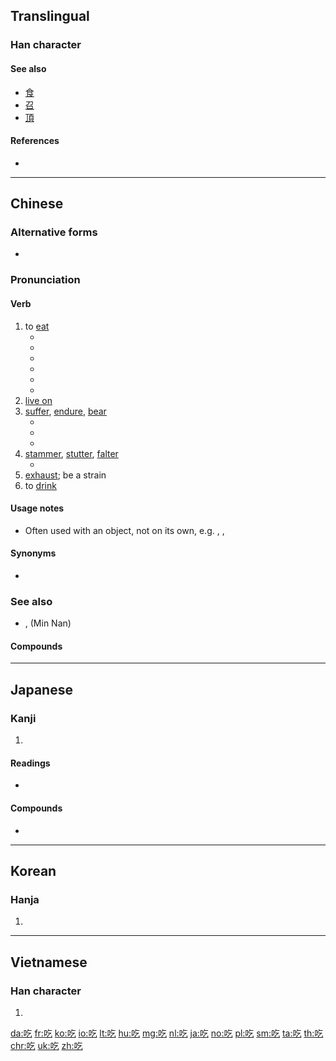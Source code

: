 {{also|喫}}
==Translingual==

===Han character===
{{Han char|rn=30|rad=口|as=03|sn=6|four=68017|canj=RON|ids=⿰口乞}}

====See also====
* [[食]]
* [[召]]
* [[頂]]

====References====
* {{Han ref|kx=0174.170|dkj=03280|dj=0387.100|hdz=10579.050|uh=5403|ud=21507|bh=A659|bd=42585}}

----

==Chinese==
{{zh-forms}}
{{stroke order}}

===Alternative forms===
* {{zh-l|喫}}

===Pronunciation===
{{zh-pron
|m=chī
|c=hek3
|w=4qiq
|mc=y
|ma=y
|cat=v,a
}}

====Verb====
{{zh-verb}}

# to [[eat]]
#* {{zh-usex|耶和華 說，誰 告訴 你 赤身露體 呢？莫非 你 吃 了 我 吩咐 你 不可 吃 的 那 樹 上 的 果子{zi} 嗎？|And he (Yehova) said, Who told thee that thou wast naked? Hast thou eaten of the tree, whereof I commanded thee that thou shouldest not eat?}}
#* {{zh-usex|他 很 喜歡 吃飯。|He loves to '''eat'''.}}
#* {{zh-usex|你 吃飯 了 嗎？|Have you eaten? (also a greeting)}}
#* {{zh-usex|你 吃 過 飯 嗎？|Have you eaten? (also a greeting)}}
#* {{zh-usex|你 吃飯 了 沒有？|Have you eaten? (also a greeting)}}
#* {{zh-usex|儂 飯 吃 過 了 𠲎？|Have you eaten? (also a greeting)|SH}}
# [[live on]]
# [[suffer]], [[endure]], [[bear]]
#* {{zh-l|吃苦|to endure hardship}}
#* {{zh-l|吃虧|to suffer losses, to be at a disadvantage}}
#* {{zh-usex|他 胸口 '''吃''' 了 一 槍。|He '''took''' a bullet in the chest.}}
# [[stammer]], [[stutter]], [[falter]]
#* {{zh-l|口吃|to stammer, to stutter}}
# [[exhaust]]; be a strain
# to [[drink]]

====Usage notes====
* Often used with an object, not on its own, e.g. {{zh-l|吃飯}}, {{zh-l|吃菜}}, {{zh-l|吃東西}}

====Synonyms====
* {{zh-l|食}} {{qualifier|literary, dialectal, Cantonese}}

===See also===
* {{zh-l|唅}}, {{zh-l|含}} (Min Nan)

====Compounds====
{{der3
|{{zh-l|吃白飯}}
|{{zh-l|吃白眼}}
|{{zh-l|吃敗仗}}
|{{zh-l|吃飽}}
|{{zh-l|吃飽了撐的}}
|{{zh-l|吃閉門羹}}
|{{zh-l|吃不到}}
|{{zh-l|吃不得}}
|{{zh-l|吃不動}}
|{{zh-l|吃不慣}}
|{{zh-l|吃不好}}
|{{zh-l|吃不開}}
|{{zh-l|吃不來}}
|{{zh-l|吃不了，兜著走}}
|{{zh-l|吃不了}}
|{{zh-l|吃不起}}
|{{zh-l|吃不上}}
|{{zh-l|吃不透}}
|{{zh-l|吃不下}}
|{{zh-l|吃不消|tr=chībuxiāo}}
|{{zh-l|吃不住}}
|{{zh-l|吃不准}} {{attention|zh|吃不準?}}
|{{zh-l|吃茶}}
|{{zh-l|吃吃喝喝}}
|{{zh-l|吃醋|tr=chīcù}}
|{{zh-l|吃大鍋飯}}
|{{zh-l|吃刀}}
|{{zh-l|吃得開}}
|{{zh-l|吃得苦中苦，方為人上人}}
|{{zh-l|吃得來}}
|{{zh-l|吃得了}}
|{{zh-l|吃得下}}
|{{zh-l|吃得消}}
|{{zh-l|吃得住}}
|{{zh-l|吃掉}}
|{{zh-l|吃定心丸}}
|{{zh-l|吃豆腐|tr=chī dòufu}}
|{{zh-l|吃獨食}}, {{zh-l|吃獨食兒}}
|{{zh-l|吃兒}}
|{{zh-l|吃耳光}}
|{{zh-l|吃飯|tr=chīfàn}}
|{{zh-l|吃乾醋}}
|{{zh-l|吃乾飯}}
|{{zh-l|吃功夫}}
|{{zh-l|吃官司}}
|{{zh-l|吃管子}}
|{{zh-l|吃慣}}
|{{zh-l|吃好}}
|{{zh-l|吃喝兒}}
|{{zh-l|吃喝嫖賭}}
|{{zh-l|吃喝玩樂|tr=chīhēwánlè}}
|{{zh-l|吃黑棗兒}}
|{{zh-l|吃後悔藥}}, {{zh-l|吃後悔藥兒}}
|{{zh-l|吃花酒}}
|{{zh-l|吃皇糧}}
|{{zh-l|吃回扣}}
|{{zh-l|吃回頭草}}
|{{zh-l|吃葷}}
|{{zh-l|吃貨}}
|{{zh-l|吃緊}}
|{{zh-l|吃勁}}, {{zh-l|吃勁兒}}
|{{zh-l|吃驚|tr=chījīng}}
|{{zh-l|吃酒}}
|{{zh-l|吃開口飯}}
|{{zh-l|吃糠咽菜}}
|{{zh-l|吃客}}
|{{zh-l|吃空額}}
|{{zh-l|吃苦|tr=chīkǔ}}
|{{zh-l|吃苦頭}}
|{{zh-l|吃虧|tr=chīkuī}}
|{{zh-l|吃勞保}}
|{{zh-l|吃老本}}, {{zh-l|吃老本兒}}
|{{zh-l|吃纍}}
|{{zh-l|吃裏爬外}}
|{{zh-l|吃力|tr=chīlì}}
|{{zh-l|吃零食}}
|{{zh-l|吃零嘴}}
|{{zh-l|吃碼頭}}
|{{zh-l|吃悶虧}}
|{{zh-l|吃膩}}
|{{zh-l|吃偏飯}}
|{{zh-l|吃槍藥}}
|{{zh-l|吃槍子}}, {{zh-l|吃槍子兒}}
|{{zh-l|吃青}}
|{{zh-l|吃青春飯}}
|{{zh-l|吃請}}
|{{zh-l|吃人家的嘴軟，拿人家的手短}}
|{{zh-l|吃軟不吃硬}}
|{{zh-l|吃軟飯}}
|{{zh-l|吃傷}}
|{{zh-l|吃商品糧}}
|{{zh-l|吃食}}, {{zh-l|吃食兒}}
|{{zh-l|吃食堂}}
|{{zh-l|吃水}}
|{{zh-l|吃水不忘掘井人}}
|{{zh-l|吃素}}
|{{zh-l|吃透}}
|{{zh-l|吃席}}
|{{zh-l|吃喜酒}}
|{{zh-l|吃閒飯}}
|{{zh-l|吃現成飯}}
|{{zh-l|吃相}}
|{{zh-l|吃香|tr=chīxiāng}}
|{{zh-l|吃小虧，占大便宜}}
|{{zh-l|吃小灶}}
|{{zh-l|吃心}}
|{{zh-l|吃鴨蛋}}
|{{zh-l|吃啞巴虧}}
|{{zh-l|吃一驚|tr=chī yī jīng}}
|{{zh-l|吃一塹，長一智}}
|{{zh-l|吃贓}}
|{{zh-l|吃齋}}
|{{zh-l|吃著碗裏，望著鍋裏}}
|{{zh-l|吃重}}
|{{zh-l|吃主}}, {{zh-l|吃主兒}}
|{{zh-l|吃住}}
|{{zh-l|吃准}} {{attention|zh|吃準?}}
|{{zh-l|吃租}}
|{{zh-l|吃嘴}}
|{{zh-l|吃罪}}
|{{zh-l|街頭小吃|tr=jiētóu xiǎochī||street food}}
}}

{{zh-cat|Beginning}}

----

==Japanese==

===Kanji===
{{ja-kanji|grade=|rs=口03}}

# {{defn|lang=ja|sort=口03}}

====Readings====
* {{ja-readings|on=[[きつ]] (kitsu), [[こち]] (kochi)|kun=[[どもる]] (domoru)}}

====Compounds====
* {{ja-r|吃逆|しゃっくり}}

----

==Korean==

===Hanja===
{{ko-hanja|hangeul=흘|rv=heul|mr=hŭl}}

# {{defn|lang=ko|sort=口03}}

----

==Vietnamese==

===Han character===
{{vi-hantu|[[cật]], [[khật]], [[hấc]], [[hất]], [[hớt]], [[ngát]], [[ngặt]], [[ngật]], [[ực]]|rs=口03}}

# {{defn|lang=vi|sort=口03}}

[[da:吃]]
[[fr:吃]]
[[ko:吃]]
[[io:吃]]
[[lt:吃]]
[[hu:吃]]
[[mg:吃]]
[[nl:吃]]
[[ja:吃]]
[[no:吃]]
[[pl:吃]]
[[sm:吃]]
[[ta:吃]]
[[th:吃]]
[[chr:吃]]
[[uk:吃]]
[[zh:吃]]